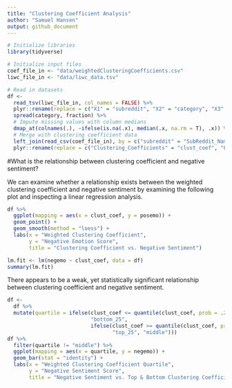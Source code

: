 ```yaml
---
title: "Clustering Coefficient Analysis"
author: "Samuel Hansen"
output: github_document
---
```

```r
# Initialize libraries 
library(tidyverse)

# Initialize input files
coef_file_in <- "data/weightedClusteringCoefficients.csv"
liwc_file_in <- "data/liwc_data.tsv"

# Read in datasets
df <- 
  read_tsv(liwc_file_in, col_names = FALSE) %>%
  plyr::rename(replace = c("X1" = "subreddit", "X2" = "category", "X3" = "fraction")) %>%
  spread(category, fraction) %>%
  # Impute missing values with column medians 
  dmap_at(colnames(.), ~ifelse(is.na(.x), median(.x, na.rm = T), .x)) %>%
  # Merge with clustering coefficient data  
  left_join(read_csv(coef_file_in), by = c("subreddit" = "SubReddit_Name")) %>%
  plyr::rename(replace = c("Clustering_Coefficients" = "clust_coef", "Log_Clustering_Coefficients" = "log_clust_coef")) 
```

#What is the relationship between clustering coefficient and negative sentiment? 

We can examine whether a relationship exists between the weighted clustering
coefficient and negative sentiment by examining the following plot and 
inspecting a linear regression analysis. 
```r
df %>%
  ggplot(mapping = aes(x = clust_coef, y = posemo)) +
  geom_point() +
  geom_smooth(method = "loess") +
  labs(x = "Weighted Clustering Coefficient", 
       y = "Negative Emotion Score",
       title = "Clustering Coefficient vs. Negative Sentiment") 
```

```r
lm.fit <- lm(negemo ~ clust_coef, data = df)
summary(lm.fit)
```

There appears to be a weak, yet statistically significant relationship
between clustering coefficient and negative sentiment. 

```r
df <-
  df %>%
  mutate(quartile = ifelse(clust_coef <= quantile(clust_coef, prob = .25, na.rm = T), 
                           "bottom_25",
                           ifelse(clust_coef >= quantile(clust_coef, prob = .75, na.rm = T), 
                                  "top_25", "middle")))
df %>%
  filter(quartile != "middle") %>%
  ggplot(mapping = aes(x = quartile, y = negemo)) +
  geom_bar(stat = "identity") +
  labs(x = "Weighted Clustering Coefficient Quartile",
       y = "Negative Sentiment Score",
       title = "Negative Sentiment vs. Top & Bottom Clustering Coefficient Quartiles")
```

